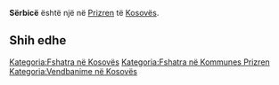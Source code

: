 {{Fshat në 
 | Emri                = Sërbicë
 | EmriAlt                = 
 | NAME_SHORT_FORM=      
 | NAME_GENERIC=      
 | NAME_SORT_NAME_RO=      SERBICE
 | FULL_NAME_RO = Sërbicë
 | FULL_NAME_ND_RO=Serbice
 | SORT_NAME_RG=SERBICE
 | FULL_NAME_RG=Sërbicë
 | FULL_NAME_ND_RG=Serbice
 | SRP_NAME_SHORT_FORM=      
 | SRP_NAME_GENERIC=      
 | SRP_NAME_SORT_NAME_RO=      
 | SRP_FULL_NAME_RO = 
 | SRP_FULL_NAME_ND_RO=
 | SRP_SORT_NAME_RG=
 | SRP_FULL_NAME_RG=
 | SRP_FULL_NAME_ND_RG=
 | Emri (Rasa dhanore) = 
 | Figura              = 
 | Shteti              = Kosovo
 | Komuna              = Prizren
 | Kodi postar         = 
 | Sipërfaqja          = 

 | Popullsia           = 

 | Regj. i popullsisë  = 
 | Dend. e popullsisë  = 
 | Faqja zyrtare       = 
 <!--- Koordinatat ----> 
 | Gjerësia            = 42.286667
 | Gjatësia            = 20.698056
 | Lartësia            = 
}}
'''Sërbicë''' është një [[]] në [[Prizren]] të [[Kosovës]].

<!-- == Gjeografia == -->
<!-- == Historia == -->
<!-- == Demografia == -->
== Shih edhe ==
{{Komuna Prizren}}
{{Kosovo-Administrata-Cung}}

[[Kategoria:Fshatra në Kosovës]]
[[Kategoria:Fshatra në Kommunes Prizren]]
[[Kategoria:Vendbanime në Kosovës]]